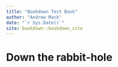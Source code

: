 ```yaml
--- 
title: "Bookdown Test Book"
author: "Andrew Mack"
date: "`r Sys.Date()`"
site: bookdown::bookdown_site
---
```


# Down the rabbit-hole

